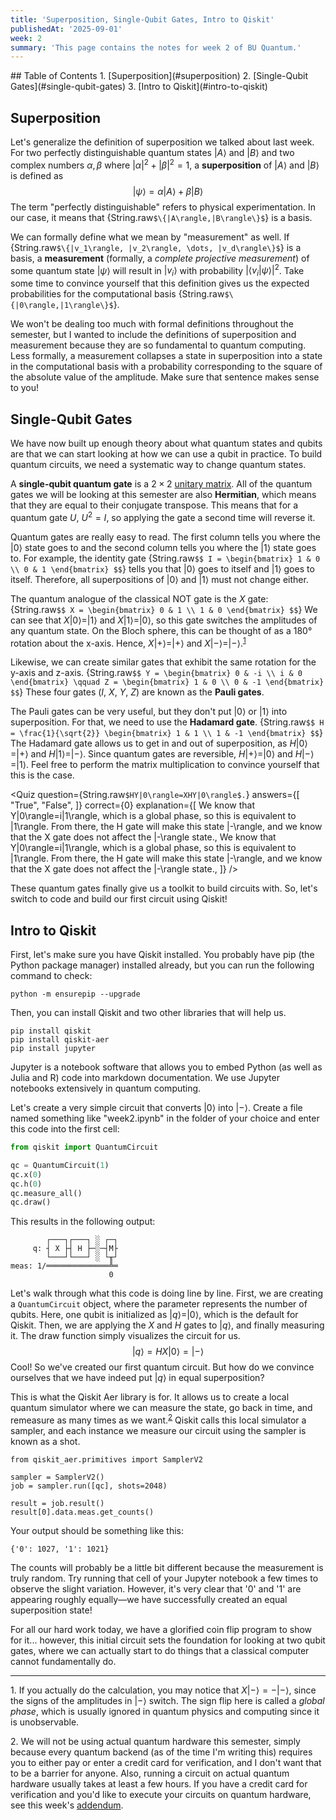 ```yaml
---
title: 'Superposition, Single-Qubit Gates, Intro to Qiskit'
publishedAt: '2025-09-01'
week: 2
summary: 'This page contains the notes for week 2 of BU Quantum.'
---
```

<KatexSpan>
## Table of Contents
1. [Superposition](#superposition)
2. [Single-Qubit Gates](#single-qubit-gates)
3. [Intro to Qiskit](#intro-to-qiskit)

## Superposition
Let's generalize the definition of superposition we talked about last week. For two perfectly distinguishable quantum states $|A\rangle$ and $|B\rangle$ and two complex numbers $\alpha,\beta$ where $|\alpha|^2+|\beta|^2=1$, a **superposition** of $|A\rangle$ and $|B\rangle$ is defined as
$$
|\psi\rangle = \alpha|A\rangle + \beta|B\rangle
$$
The term "perfectly distinguishable" refers to physical experimentation. In our case, it means that {String.raw`$\{|A\rangle,|B\rangle\}$`} is a basis.

We can formally define what we mean by "measurement" as well. If {String.raw`$\{|v_1\rangle, |v_2\rangle, \dots, |v_d\rangle\}$`} is a basis, a **measurement** (formally, a *complete projective measurement*) of some quantum state $|\psi\rangle$ will result in $|v_i\rangle$ with probability $|\langle v_i | \psi \rangle|^2$. Take some time to convince yourself that this definition gives us the expected probabilities for the computational basis {String.raw`$\{|0\rangle,|1\rangle\}$`}.

We won't be dealing too much with formal definitions throughout the semester, but I wanted to include the definitions of superposition and measurement because they are so fundamental to quantum computing. Less formally, a measurement collapses a state in superposition into a state in the computational basis with a probability corresponding to the square of the absolute value of the amplitude. Make sure that sentence makes sense to you!

## Single-Qubit Gates
We have now built up enough theory about what quantum states and qubits are that we can start looking at how we can use a qubit in practice. To build quantum circuits, we need a systematic way to change quantum states. 

A **single-qubit quantum gate** is a $2 \times 2$ [unitary matrix](https://en.wikipedia.org/wiki/Unitary_matrix). All of the quantum gates we will be looking at this semester are also **Hermitian**, which means that they are equal to their conjugate transpose. This means that for a quantum gate $U$, $U^2=I$, so applying the gate a second time will reverse it.

Quantum gates are really easy to read. The first column tells you where the $|0\rangle$ state goes to and the second column tells you where the $|1\rangle$ state goes to. For example, the identity gate
{String.raw`$$
I = \begin{bmatrix}
1 & 0 \\
0 & 1
\end{bmatrix}
$$`}
tells you that $|0\rangle$ goes to itself and $|1\rangle$ goes to itself. Therefore, all superpositions of $|0\rangle$ and $|1\rangle$ must not change either.

The quantum analogue of the classical NOT gate is the $X$ gate:
{String.raw`$$
X = \begin{bmatrix}
0 & 1 \\
1 & 0
\end{bmatrix}
$$`}
We can see that $X|0\rangle=|1\rangle$ and $X|1\rangle=|0\rangle$, so this gate switches the amplitudes of any quantum state. On the Bloch sphere, this can be thought of as a 180° rotation about the x-axis. Hence, $X|+\rangle=|+\rangle$ and $X|-\rangle=|-\rangle$.<sup><a href="#foot1">1</a></sup>

Likewise, we can create similar gates that exhibit the same rotation for the y-axis and z-axis.
{String.raw`$$
Y = \begin{bmatrix}
0 & -i \\
i & 0
\end{bmatrix} \qquad Z = \begin{bmatrix}
1 & 0 \\
0 & -1
\end{bmatrix}
$$`}
These four gates ($I$, $X$, $Y$, $Z$) are known as the **Pauli gates**.

The Pauli gates can be very useful, but they don't put $|0\rangle$ or $|1\rangle$ into superposition. For that, we need to use the **Hadamard gate**.
{String.raw`$$
H = \frac{1}{\sqrt{2}} \begin{bmatrix}
1 & 1 \\
1 & -1
\end{bmatrix}
$$`}
The Hadamard gate allows us to get in and out of superposition, as $H|0\rangle=|+\rangle$ and $H|1\rangle=|-\rangle$. Since quantum gates are reversible, $H|+\rangle=|0\rangle$ and $H|-\rangle=|1\rangle$. Feel free to perform the matrix multiplication to convince yourself that this is the case.

<Quiz 
    question={String.raw`$HY|0\rangle=XHY|0\rangle$.`}
    answers={[
        "True",
        "False",
    ]}
    correct={0}
    explanation={[
        <span>We know that <InlineMath>Y|0\rangle=i|1\rangle</InlineMath>, which is a global phase, so this is equivalent to <InlineMath>|1\rangle</InlineMath>. From there, the <InlineMath>H</InlineMath> gate will make this state <InlineMath>|-\rangle</InlineMath>, and we know that the <InlineMath>X</InlineMath> gate does not affect the <InlineMath>|-\rangle</InlineMath> state.</span>, 
        <span>We know that <InlineMath>Y|0\rangle=i|1\rangle</InlineMath>, which is a global phase, so this is equivalent to <InlineMath>|1\rangle</InlineMath>. From there, the <InlineMath>H</InlineMath> gate will make this state <InlineMath>|-\rangle</InlineMath>, and we know that the <InlineMath>X</InlineMath> gate does not affect the <InlineMath>|-\rangle</InlineMath> state.</span>,
    ]}
/>

These quantum gates finally give us a toolkit to build circuits with. So, let's switch to code and build our first circuit using Qiskit!

## Intro to Qiskit
First, let's make sure you have Qiskit installed. You probably have pip (the Python package manager) installed already, but you can run the following command to check:
```
python -m ensurepip --upgrade
```
Then, you can install Qiskit and two other libraries that will help us.
```
pip install qiskit
pip install qiskit-aer
pip install jupyter
```
Jupyter is a notebook software that allows you to embed Python (as well as Julia and R) code into markdown documentation. We use Jupyter notebooks extensively in quantum computing.

Let's create a very simple circuit that converts $|0\rangle$ into $|-\rangle$. Create a file named something like "week2.ipynb" in the folder of your choice and enter this code into the first cell:
```py
from qiskit import QuantumCircuit

qc = QuantumCircuit(1)
qc.x(0)
qc.h(0)
qc.measure_all()
qc.draw()
```
This results in the following output:
```
        ┌───┐┌───┐ ░ ┌─┐
     q: ┤ X ├┤ H ├─░─┤M├
        └───┘└───┘ ░ └╥┘
meas: 1/══════════════╩═
                      0
```
Let's walk through what this code is doing line by line. First, we are creating a `QuantumCircuit` object, where the parameter represents the number of qubits. Here, one qubit is initialized as $|q\rangle=|0\rangle$, which is the default for Qiskit. Then, we are applying the $X$ and $H$ gates to $|q\rangle$, and finally measuring it. The draw function simply visualizes the circuit for us.
$$
|q\rangle = HX|0\rangle = |-\rangle
$$
Cool! So we've created our first quantum circuit. But how do we convince ourselves that we have indeed put $|q\rangle$ in equal superposition? 

This is what the Qiskit Aer library is for. It allows us to create a local quantum simulator where we can measure the state, go back in time, and remeasure as many times as we want.<sup><a href="#foot2">2</a></sup> Qiskit calls this local simulator a sampler, and each instance we measure our circuit using the sampler is known as a shot.
```
from qiskit_aer.primitives import SamplerV2

sampler = SamplerV2()
job = sampler.run([qc], shots=2048)

result = job.result()
result[0].data.meas.get_counts()
```
Your output should be something like this:
```
{'0': 1027, '1': 1021}
```
The counts will probably be a little bit different because the measurement is truly random. Try running that cell of your Jupyter notebook a few times to observe the slight variation. However, it's very clear that '0' and '1' are appearing roughly equally—we have successfully created an equal superposition state!

For all our hard work today, we have a glorified coin flip program to show for it... however, this initial circuit sets the foundation for looking at two qubit gates, where we can actually start to do things that a classical computer cannot fundamentally do.
<br/>
<hr style={{width: "40%"}}/>

<a name="foot1">1</a>. If you actually do the calculation, you may notice that $X|-\rangle=-|-\rangle$, since the signs of the amplitudes in $|-\rangle$ switch. The sign flip here is called a *global phase*, which is usually ignored in quantum physics and computing since it is unobservable.

<a name="foot2">2</a>. We will not be using actual quantum hardware this semester, simply because every quantum backend (as of the time I'm writing this) requires you to either pay or enter a credit card for verification, and I don't want that to be a barrier for anyone. Also, running a circuit on actual quantum hardware usually takes at least a few hours. If you have a credit card for verification and you'd like to execute your circuits on quantum hardware, see this week's [addendum](/notes/week2-addendum).
</KatexSpan>